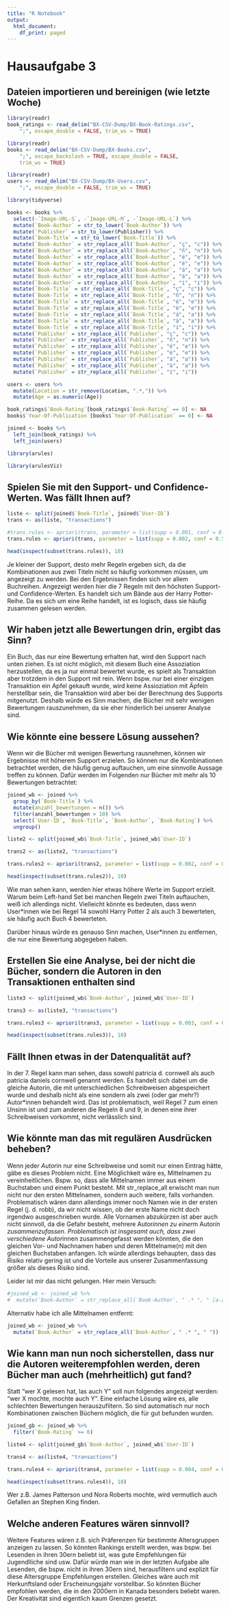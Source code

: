 ```yaml
---
title: "R Notebook"
output:
  html_document:
    df_print: paged
---
```


# Hausaufgabe 3

## Dateien importieren und bereinigen (wie letzte Woche)

```r
library(readr)
book_ratings <- read_delim("BX-CSV-Dump/BX-Book-Ratings.csv", 
    ";", escape_double = FALSE, trim_ws = TRUE)
```

```r
library(readr)
books <- read_delim("BX-CSV-Dump/BX-Books.csv", 
    ";", escape_backslash = TRUE, escape_double = FALSE, 
    trim_ws = TRUE)
```

```r
library(readr)
users <- read_delim("BX-CSV-Dump/BX-Users.csv", 
    ";", escape_double = FALSE, trim_ws = TRUE)
```
```r
library(tidyverse)
```

```r
books <- books %>%
  select(-`Image-URL-S`, -`Image-URL-M`, -`Image-URL-L`) %>%
  mutate(`Book-Author` = str_to_lower(`Book-Author`)) %>%
  mutate(`Publisher` = str_to_lower(Publisher)) %>%
  mutate(`Book-Title` = str_to_lower(`Book-Title`)) %>%
  mutate(`Book-Author` = str_replace_all(`Book-Author`, "ç", "c")) %>%
  mutate(`Book-Author` = str_replace_all(`Book-Author`, "ñ", "n")) %>%
  mutate(`Book-Author` = str_replace_all(`Book-Author`, "é", "e")) %>%
  mutate(`Book-Author` = str_replace_all(`Book-Author`, "è", "e")) %>%
  mutate(`Book-Author` = str_replace_all(`Book-Author`, "á", "a")) %>%
  mutate(`Book-Author` = str_replace_all(`Book-Author`, "à", "a")) %>%
  mutate(`Book-Author` = str_replace_all(`Book-Author`, "í", "i")) %>%
  mutate(`Book-Title` = str_replace_all(`Book-Title`, "ç", "c")) %>%
  mutate(`Book-Title` = str_replace_all(`Book-Title`, "ñ", "n")) %>%
  mutate(`Book-Title` = str_replace_all(`Book-Title`, "é", "e")) %>%
  mutate(`Book-Title` = str_replace_all(`Book-Title`, "è", "e")) %>%
  mutate(`Book-Title` = str_replace_all(`Book-Title`, "á", "a")) %>%
  mutate(`Book-Title` = str_replace_all(`Book-Title`, "à", "a")) %>%
  mutate(`Book-Title` = str_replace_all(`Book-Title`, "í", "i")) %>%
  mutate(`Publisher` = str_replace_all(`Publisher`, "ç", "c")) %>%
  mutate(`Publisher` = str_replace_all(`Publisher`, "ñ", "n")) %>%
  mutate(`Publisher` = str_replace_all(`Publisher`, "é", "e")) %>%
  mutate(`Publisher` = str_replace_all(`Publisher`, "è", "e")) %>%
  mutate(`Publisher` = str_replace_all(`Publisher`, "á", "a")) %>%
  mutate(`Publisher` = str_replace_all(`Publisher`, "à", "a")) %>%
  mutate(`Publisher` = str_replace_all(`Publisher`, "í", "i"))
```

```r
users <- users %>%
  mutate(Location = str_remove(Location, ".*,")) %>%
  mutate(Age = as.numeric(Age))
```

```r
book_ratings$`Book-Rating`[book_ratings$`Book-Rating` == 0] <- NA
books$`Year-Of-Publication`[books$`Year-Of-Publication` == 0] <- NA
```

```r
joined <- books %>%
  left_join(book_ratings) %>%
  left_join(users)
```
```r
library(arules)
```
```r
library(arulesViz)
```

## Spielen Sie mit den Support- und Confidence-Werten. Was fällt Ihnen auf?


```r
liste <- split(joined$`Book-Title`, joined$`User-ID`)
trans <- as(liste, "transactions")
```
```r
#trans.rules <- apriori(trans, parameter = list(supp = 0.001, conf = 0.3, target = "rules"))
trans.rules <- apriori(trans, parameter = list(supp = 0.002, conf = 0.5, target = "rules"))
```
```r
head(inspect(subset(trans.rules)), 10)
```

Je kleiner der Support, desto mehr Regeln ergeben sich, da die Kombinationen aus zwei Titeln nicht so häufig vorkommen müssen, um angezeigt zu werden.
Bei den Ergebnissen finden sich vor allem Buchreihen. Angezeigt werden hier die 7 Regeln mit den höchsten Support- und Confidence-Werten. Es handelt sich um Bände aus der Harry Potter-Reihe. Da es sich um eine Reihe handelt, ist es logisch, dass sie häufig zusammen gelesen werden.


## Wir haben jetzt alle Bewertungen drin, ergibt das Sinn?

Ein Buch, das nur eine Bewertung erhalten hat, wird den Support nach unten ziehen. Es ist nicht möglich, mit diesem Buch eine Assoziation herzustellen, da es ja nur einmal bewertet wurde, es spielt als Transaktion aber trotzdem in den Support mit rein. Wenn bspw. nur bei einer einzigen Transaktion ein Apfel gekauft wurde, wird keine Assioziation mit Äpfeln herstellbar sein, die Transaktion wird aber bei der Berechnung des Supports mitgenutzt. Deshalb würde es Sinn machen, die Bücher mit sehr wenigen Bewertungen rauszunehmen, da sie eher hinderlich bei unserer Analyse sind.

## Wie könnte eine bessere Lösung aussehen?

Wenn wir die Bücher mit wenigen Bewertung rausnehmen, können wir Ergebnisse mit höherem Support erzielen. So können nur die Kombinationen betrachtet werden, die häufig genug auftauchen, um eine sinnvolle Aussage treffen zu können.
Dafür werden im Folgenden nur Bücher mit mehr als 10 Bewertungen betrachtet:

```r
joined_wb <- joined %>%
  group_by(`Book-Title`) %>%
  mutate(anzahl_bewertungen = n()) %>%
  filter(anzahl_bewertungen > 10) %>%
  select(`User-ID`, `Book-Title`, `Book-Author`, `Book-Rating`) %>%
  ungroup()
```

```r
liste2 <- split(joined_wb$`Book-Title`, joined_wb$`User-ID`)
```
```r
trans2 <- as(liste2, "transactions")
```
```r
trans.rules2 <- apriori(trans2, parameter = list(supp = 0.002, conf = 0.5, target = "rules"))
```
```r
head(inspect(subset(trans.rules2)), 10)
```
Wie man sehen kann, werden hier etwas höhere Werte im Support erzielt. Warum beim Left-hand Set bei manchen Regeln zwei Titeln auftauchen, weiß ich allerdings nicht. Vielleicht könnte es bedeuten, dass wenn User*innen wie bei Regel 14 sowohl Harry Potter 2 als auch 3 bewerteten, sie häufig auch Buch 4 bewerteten.

Darüber hinaus würde es genauso Sinn machen, User*innen zu entfernen, die nur eine Bewertung abgegeben haben.

## Erstellen Sie eine Analyse, bei der nicht die Bücher, sondern die Autoren in den Transaktionen enthalten sind

```r
liste3 <- split(joined_wb$`Book-Author`, joined_wb$`User-ID`)
```

```r
trans3 <- as(liste3, "transactions")
```
```r
trans.rules3 <- apriori(trans3, parameter = list(supp = 0.003, conf = 0.5, target = "rules"))
```
```r
head(inspect(subset(trans.rules3)), 10)
```


## Fällt Ihnen etwas in der Datenqualität auf?

In der 7. Regel kann man sehen, dass sowohl patricia d. cornwell als auch patricia daniels cornwell genannt werden. Es handelt sich dabei um die gleiche Autorin, die mit unterschiedlichen Schreibweisen abgespeichert wurde und deshalb nicht als eine sondern als zwei (oder gar mehr?) Autor*innen behandelt wird. Das ist problematisch, weil Regel 7 zum einen Unsinn ist und zum anderen die Regeln 8 und 9, in denen eine ihrer Schreibweisen vorkommt, nicht verlässlich sind.

## Wie könnte man das mit regulären Ausdrücken beheben?

Wenn jede*r Autor*in nur eine Schreibweise und somit nur einen Eintrag hätte, gäbe es dieses Problem nicht. Eine Möglichkeit wäre es, Mittelnamen zu vereinheitlichen. Bspw. so, dass alle Mittelnamen immer aus einem Buchstaben und einem Punkt besteht. Mit str_replace_all erwischt man nun nicht nur den ersten Mittelnamen, sondern auch weitere, falls vorhanden.
Problematisch wären dann allerdings immer noch Namen wie in der ersten Regel (j. d. robb), da wir nicht wissen, ob der erste Name nicht doch irgendwo ausgeschrieben wurde. Alle Vornamen abzukürzen ist aber auch nicht sinnvoll, da die Gefahr besteht, mehrere Autor*innen zu einer*m Autor*in zusammenzufassen. Problematisch ist insgesamt auch, dass zwei verschiedene Autor*innen zusammengefasst werden könnten, die den gleichen Vor- und Nachnamen haben und deren Mittelname(n) mit den gleichen Buchstaben anfangen. Ich würde allerdings behaupten, dass das Risiko relativ gering ist und die Vorteile aus unserer Zusammenfassung größer als dieses Risiko sind.

Leider ist mir das nicht gelungen. Hier mein Versuch:

```r
#joined_wb <- joined_wb %>%
#  mutate(`Book-Author` = str_replace_all(`Book-Author`, " .* ", " [a-z]. "))
```
Alternativ habe ich alle Mittelnamen entfernt:
```r
joined_wb <- joined_wb %>%
  mutate(`Book-Author` = str_replace_all(`Book-Author`, " .* ", " "))
```

## Wie kann man nun noch sicherstellen, dass nur die Autoren weiterempfohlen werden, deren Bücher man auch (mehrheitlich) gut fand?

Statt "wer X gelesen hat, las auch Y" soll nun folgendes angezeigt werden: "wer X mochte, mochte auch Y".
Eine einfache Lösung wäre es, alle schlechten Bewertungen herauszufiltern. So sind automatisch nur noch Kombinationen zwischen Büchern möglich, die für gut befunden wurden.

```r
joined_gb <- joined_wb %>%
  filter(`Book-Rating` >= 6)
```
```r
liste4 <- split(joined_gb$`Book-Author`, joined_wb$`User-ID`)
```
```r
trans4 <- as(liste4, "transactions")
```
```r
trans.rules4 <- apriori(trans4, parameter = list(supp = 0.004, conf = 0.5, target = "rules"))
```
```r
head(inspect(subset(trans.rules4)), 10)
```
Wer z.B. James Patterson und Nora Roberts mochte, wird vermutlich auch Gefallen an Stephen King finden.

## Welche anderen Features wären sinnvoll?

Weitere Features wären z.B. sich Präferenzen für bestimmte Altersgruppen anzeigen zu lassen. So könnten Rankings erstellt werden, was bspw. bei Lesenden in ihren 30ern beliebt ist, was gute Empfehlungen für Jugendlliche sind usw. Dafür würde man wie in der letzten Aufgabe alle Lesenden, die bspw. nicht in ihren 30ern sind, herausfiltern und explizit für diese Altersgruppe Empfehlungen erstellen. Gleiches wäre auch mit Herkunftsland oder Erscheinungsjahr vorstellbar. So könnten Bücher empfohlen werden, die in den 2000ern in Kanada besonders beliebt waren. Der Kreativität sind eigentlich kaum Grenzen gesetzt.
